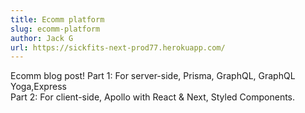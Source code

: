 ```yaml
---
title: Ecomm platform
slug: ecomm-platform
author: Jack G
url: https://sickfits-next-prod77.herokuapp.com/
---
```


Ecomm blog post!
Part 1: For server-side, Prisma, GraphQL, GraphQL Yoga,Express </br>
Part 2: For client-side, Apollo with React & Next, Styled Components.
